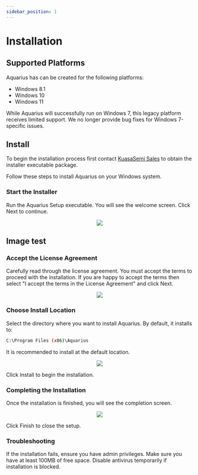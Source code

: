 ```yaml
---
sidebar_position: 1
---
```



# Installation

## Supported Platforms

Aquarius has can be created for the following platforms:

* Windows 8.1
* Windows 10
* Windows 11

While Aquarius  will successfully run on Windows 7, this legacy platform receives limited support. We no longer provide bug fixes for Windows 7-specific issues.

## Install

To begin the installation process first contact [KuasaSemi Sales](mailto:admin@kuasasemi.com) to obtain the installer executable package.


Follow these steps to install Aquarius on your Windows system.

### Start the Installer
Run the Aquarius Setup executable. You will see the welcome screen.
Click Next to continue.

<p align="center">
  <img src={useBaseUrl('img/get-started/installation/install-1.png')}/>
</p>

## Image test

### Accept the License Agreement
Carefully read through the license agreement. You must accept the terms to proceed with the installation.
If you are happy to accept the terms then select "I accept the terms in the License Agreement" and click Next.

<p align="center">
  <img src={useBaseUrl('img/get-started/installation/install-2.png')}/>
</p>

### Choose Install Location

Select the directory where you want to install Aquarius. By default, it installs to:

```sh
C:\Program Files (x86)\Aquarius
```

It is recommended to install at the default location.

<p align="center">
  <img src={useBaseUrl('img/get-started/installation/install-3.png')}/>
</p>

Click Install to begin the installation.

### Completing the Installation
Once the installation is finished, you will see the completion screen.

<p align="center">
  <img src={useBaseUrl('img/get-started/installation/install-4.png')}/>
</p>

Click Finish to close the setup.

### Troubleshooting
If the installation fails, ensure you have admin privileges.
Make sure you have at least 100MB of free space.
Disable antivirus temporarily if installation is blocked.